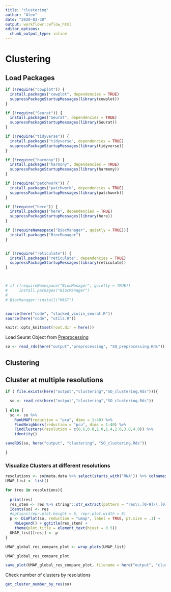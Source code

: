 ```yaml
---
title: "clustering"
author: "Alex"
date: "2020-03-30"
output: workflowr::wflow_html
editor_options:
  chunk_output_type: inline
---
```


# Clustering


## Load Packages

```r

if (!require("cowplot")) {
  install.packages("cowplot", dependencies = TRUE)
  suppressPackageStartupMessages(library(cowplot))
}

if (!require("Seurat")) {
  install.packages("Seurat", dependencies = TRUE)
  suppressPackageStartupMessages(library(Seurat))
}

if (!require("tidyverse")) {
  install.packages("tidyverse", dependencies = TRUE)
  suppressPackageStartupMessages(library(tidyverse))
}

if (!require("harmony")) {
  install.packages("harmony", dependencies = TRUE)
  suppressPackageStartupMessages(library(harmony))
}

if (!require("patchwork")) {
  install.packages("patchwork", dependencies = TRUE)
  suppressPackageStartupMessages(library(patchwork))
}

if (!require("here")) {
  install.packages("here", dependencies = TRUE)
  suppressPackageStartupMessages(library(here))
}

if (!requireNamespace("BiocManager", quietly = TRUE)){
  install.packages("BiocManager") 
}


if (!require("reticulate")) {
  install.packages("reticulate", dependencies = TRUE)
  suppressPackageStartupMessages(library(reticulate))
}



# if (!requireNamespace("BiocManager", quietly = TRUE))
#     install.packages("BiocManager")
# 
# BiocManager::install("MAST")


source(here("code", "stacked_violin_seurat.R"))
source(here("code", "utils.R"))

```

```r
knitr::opts_knit$set(root.dir = here())

```

Load Seurat Object from [Preprocessing](preprocessing.html)

```r
so <- read_rds(here("output","preprocessing", "SO_preprocessing.Rds"))
```

## Clustering

## Cluster at multiple resolutions 

```r

if ( file.exists(here("output","clustering","SO_clustering.Rds"))){ 

  so <- read_rds(here("output","clustering","SO_clustering.Rds"))
  
} else {
  so <- so %>% 
    RunUMAP(reduction = "pca", dims = 1:40) %>% 
    FindNeighbors(reduction = "pca", dims = 1:40) %>% 
    FindClusters(resolution = c(0.6,0.8,1.0,1.4,2.0,3.0,4.0)) %>% 
    identity()

saveRDS(so, here("output", "clustering", "SO_clustering.Rds"))

} 

```

### Visualize Clusters at different resolutions

```r

resolutions <- so@meta.data %>% select(starts_with("RNA")) %>% colnames()
UMAP_list <- list()

for (res in resolutions){
  
  print(res)
  res_stem <- res %>% stringr::str_extract(pattern = "res\\.[0-9]\\.[0-9]|res\\.[0-9]")
  Idents(so) <- res
  #options(repr.plot.height = 6, repr.plot.width = 8)
  p <- DimPlot(so, reduction = "umap", label = TRUE, pt.size = .1) + 
    NoLegend() + ggtitle(res_stem) +
    theme(plot.title = element_text(hjust = 0.5))
  UMAP_list[[res]] <- p
}

UMAP_global_res_compare_plot <- wrap_plots(UMAP_list) 

UMAP_global_res_compare_plot

save_plot(UMAP_global_res_compare_plot, filename = here("output", "clustering", "UMAP_global_res_compare_plot.pdf"), base_width = 16, base_height = 20)

```
Check number of clusters by resolutions
```r
get_cluster_number_by_res(so)
```


